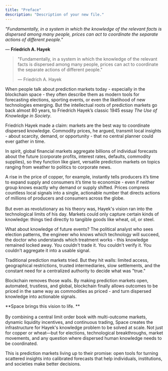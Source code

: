 ```yaml
---
title: "Preface"
description: "Description of your new file."
---
```


_"Fundamentally, in a system in which the knowledge of the relevant facts is dispersed among many people, prices can act to coordinate the separate actions of different people."_

― **Friedrich A. Hayek**

> "Fundamentally, in a system in which the knowledge of the relevant facts is dispersed among many people, prices can act to coordinate the separate actions of different people."
>
> ― Friedrich A. Hayek

When people talk about prediction markets today - especially in the blockchain space - they often describe them as modern tools for forecasting elections, sporting events, or even the likelihood of new technologies emerging. But the intellectual roots of prediction markets go back almost 80 years, to Friedrich Hayek’s classic 1945 essay _The Use of Knowledge in Society_.

Friedrich Hayek made a claim: markets are the best way to coordinate dispersed knowledge. Commodity prices, he argued, transmit local insights - about scarcity, demand, or opportunity - that no central planner could ever gather in time.

In spirit, global financial markets aggregate billions of individual forecasts about the future (corporate profits, interest rates, defaults, commodity supplies), so they function like giant, versatile prediction markets on topics ranging from weather to politics to corporate news.

A rise in the price of copper, for example, instantly tells producers it’s time to expand supply and consumers it’s time to economize - even if neither group knows exactly why demand or supply shifted. Prices compress countless local signals into a single, actionable number that directs actions of millions of producers and consumers across the globe.\
\
But even as revolutionary as his theory was, Hayek's vision ran into the technological limits of his day. Markets could only capture certain kinds of knowledge: things tied directly to tangible goods like wheat, oil, or steel.

What about knowledge of future events? The political analyst who sees election patterns, the engineer who knows which technology will succeed, the doctor who understands which treatment works - this knowledge remained locked away. You couldn't trade it. You couldn't verify it. You couldn't aggregate it into a usable signal.

Traditional prediction markets tried. But they hit walls: limited access, geographical restrictions, trusted intermediaries, slow settlements, and the constant need for a centralized authority to decide what was "true."

Blockchain removes those walls. By making prediction markets open, automated, trustless, and global, blockchain finally allows outcomes to be priced in the same way as commodities as priced - and turn dispersed knowledge into actionable signals.

\*\*Space brings this vision to life. \*\*\
\
By combining a central limit order book with multi-outcome markets, dynamic liquidity incentives, and continuous trading, Space creates the infrastructure for Hayek's knowledge problem to be solved at scale. Not just for copper or wheat—but for elections, technological breakthroughs, market movements, and any question where dispersed human knowledge needs to be coordinated.

This is prediction markets living up to their promise: open tools for turning scattered insights into calibrated forecasts that help individuals, institutions, and societies make better decisions.